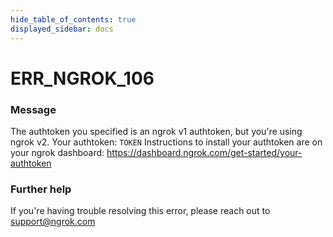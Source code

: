 ```yaml
---
hide_table_of_contents: true
displayed_sidebar: docs
---
```



# ERR_NGROK_106

### Message

The authtoken you specified is an ngrok v1 authtoken, but you're using ngrok v2.
Your authtoken: `TOKEN`
Instructions to install your authtoken are on your ngrok dashboard:
https://dashboard.ngrok.com/get-started/your-authtoken

<ErrorDetails error="err_ngrok_106" />

### Further help

If you're having trouble resolving this error, please reach out to [support@ngrok.com](mailto:support@ngrok.com?subject=Help%20with%20ERR_NGROK_106)
